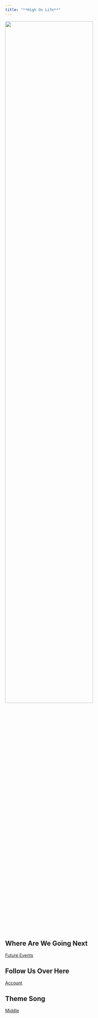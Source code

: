 ```yaml
---
title: "**High On Life**"
---
```


<img src="image/Rave.jpg" style="width:75%">

## Where Are We Going Next
[Future Events](Future_Events.html)

## Follow Us Over Here 
[Account](about.html)

## Theme Song 
[Middle](https://www.youtube.com/watch?v=mOKqNxN4jWM)